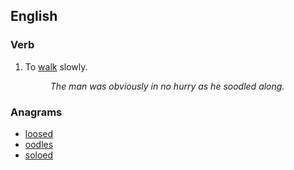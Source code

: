 ==English==

===Verb===
{{en-verb|soodl|es}}

# To [[walk]] slowly.
#: ''The man was obviously in no hurry as he soodled along.''

===Anagrams===
* [[loosed#English|loosed]]
* [[oodles#English|oodles]]
* [[soloed#English|soloed]]